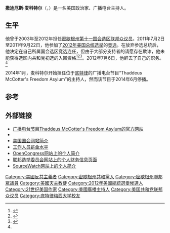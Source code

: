 {{Infobox officeholder
| birthname =Thaddeus George McCotter
| image name =Thaddeus McCotter, official portrait, 112th Congress.jpg
| imagesize=220px
| birth_date={{birth date and age|1965|08|22}}
| birth_place = {{USA}}[[密歇根州|密歇根州]][[韦恩县_(密歇根州)|韦恩县]][[利沃尼亚_(密歇根州)|利沃尼亚]]
| order1 = 密歇根州第十一国会选区
| office1 = 联邦众议员
| term_start1 = 2003年1月3日
| term_end1 = 2012年7月6日<ref name="FaceBookResignation">{{cite web|url=https://www.facebook.com/notes/representative-thaddeus-mccotter/mccotter-strike-another-match-go-start-anew/10151111945933132|title=Strike Another Match, Go Start Anew|first=Thaddeus|last=McCotter|accessdate=2012-08-16|archive-date=2020-05-27|archive-url=https://web.archive.org/web/20200527015107/https://www.facebook.com/notes/representative-thaddeus-mccotter/mccotter-strike-another-match-go-start-anew/10151111945933132|dead-url=no}}</ref>
| predecessor1 = [[Joe_Knollenberg|Joe Knollenberg]]
| successor1 = [[David_Curson|David Curson]]
| party = {{GOP}}
| spouse = 丽塔·麦科特尔<br /><small>（1992年–）</small>
| children = 乔治（1993年）、<br /> 蒂莫西（1995年）、<br />艾密莉亚（1997年）
| religion = [[天主教|天主教]]
| residence= 密歇根州韦恩县利沃尼亚
| occupation= [[律师|律师]]
| alma_mater= [[底特律梅西大學|底特律梅西大學]]<small>（[[文学士|B.A.]]、[[法律博士|J.D.]]）</small>
}}
'''撒迪厄斯·麦科特尔'''（{{lang-en|Thaddeus McCotter}}，{{bd|1965年|8月22日||}}）是一名美国政治家、广播电台主持人。

==生平==
他曾于2003年至2012年担任[[密歇根州第十一国会选区|密歇根州第十一国会选区]][[美国众议院|联邦众议员]]。2011年7月2日至2011年9月22日，他参加了[[2012年美国总统选举|2012年美国总统选举]]的[[2012年撒迪厄斯·麦科特尔竞选美国总统|竞选]]。在放弃参选总统后，他决定在自己所属国会选区竞选连任，但由于大部分支持者的请愿存在欺诈，他未能获得选区内共和党初选的入围资格<ref>{{cite web | archivedate = 2015-01-02 | deadurl = no | archiveurl = https://web.archive.org/web/20150102002224/http://detroit.cbslocal.com/2012/05/29/mccotter-campaign-investigated-for-election-fraud/ | url = http://detroit.cbslocal.com/2012/05/29/mccotter-campaign-investigated-for-election-fraud/ | title = McCotter Campaign Investigated For Election Fraud | date = 2012-05-29 | publisher = WWJ-TV | accessdate = 2015-03-01}}</ref><ref name=DFPEnds>{{cite news|url=http://www.freep.com/article/20120602/NEWS15/120602023/Thaddeus-McCotter-re-election-congress|title=McCotter ends write-in campaign for re-election|first1=Todd|last1=Spangler|first2=Kathleen|last2=Gray|first3=Bill|last3=Laitner|newspaper=[[Detroit_Free-Press|Detroit Free-Press]]|date=2012-06-02|accessdate=2012-06-02|archive-date=2015-09-24|archive-url=https://web.archive.org/web/20150924085910/http://www.freep.com/article/20120602/NEWS15/120602023/Thaddeus-McCotter-re-election-congress|dead-url=no}}</ref><ref>{{cite web|last=Lange |first=Amy |title=AG announces charges against 4 after McCotter petition mess |url=http://www.myfoxdetroit.com/story/19234130/2012/08/09/ag-announces-charges-against-4-after-mccotter-petition-mess? |publisher=WJBK Fox 2 |accessdate=2012-08-17 |deadurl=yes |archiveurl=https://web.archive.org/web/20120814043318/http://www.myfoxdetroit.com/story/19234130/2012/08/09/ag-announces-charges-against-4-after-mccotter-petition-mess |archivedate=2012-08-14 }}</ref>。2012年7月6日，他辞去了自己的职务。<ref name="FaceBookResignation"/>

2014年1月，麦科特尔开始担任位于[[底特律|底特律]]的{{link-en|WDTK|WDTK}}广播电台节目“Thaddeus McCotter's Freedom Asylum”的主持人，然而该节目于2014年6月停播。

==参考==
{{reflist}}

==外部链接==
{{Commons category}}
{{Portal box|美国|人物|政治}}
* [https://web.archive.org/web/20140407101153/http://www.freedomasylum.com/ 广播电台节目Thaddeus McCotter's Freedom Asylum的官方网站]
*{{Cite web |url=http://www.mccotter2012.com/ |title=McCotter 2012（竞选官方网站） |access-date=2015-10-13 |archive-url=https://web.archive.org/web/20111005202530/http://www.mccotter2012.com/ |archive-date=2011-10-05 |dead-url= }}
* [http://bioguide.congress.gov/scripts/biodisplay.pl?index=m001147 美国国会网站简介] {{Wayback|url=http://bioguide.congress.gov/scripts/biodisplay.pl?index=m001147 |date=20191217051137 }}
* [http://www.legistorm.com/member/359/Rep_Thad_McCotter.html 工作人员薪金水平] {{Wayback|url=http://www.legistorm.com/member/359/Rep_Thad_McCotter.html |date=20120911050158 }}
* [https://archive.is/20130617144930/http://www.opencongress.org/people/show/400260_Thaddeus_McCotter OpenCongress网站上的个人简介]
* [http://www.fec.gov/fecviewer/CandidateCommitteeDetail.do?&tabIndex=1&candidateCommitteeId=H2MI00037 联邦选举委员会网站上的个人财务信息页面] {{Wayback|url=http://www.fec.gov/fecviewer/CandidateCommitteeDetail.do?&tabIndex=1&candidateCommitteeId=H2MI00037 |date=20170516233200 }}
* [https://web.archive.org/web/20160303211639/http://www.sourcewatch.org/index.php?title=Thad_McCotter SourceWatch网站上的个人简介]

{{s-start}}
{{s-par|us-hs}}
{{USRepSuccessionBox | state=密歇根州|  district=11 | before=[[Joe_Knollenberg|Joe Knollenberg]] |  after=[[David_Curson|David Curson]] | years=2003–2012}}
{{s-ppo}}
{{succession box | title=众议院共和党政策委员会主席
|before=[[Adam_Putnam|Adam Putnam]]<br>佛罗里达州
|after=[[Tom_Price|Tom Price]]<br>乔治亚州
|years=2007–2011}}
{{s-end}}
{{2012年美国总统选举}}
{{Authority control}}

{{DEFAULTSORT:McCotter, Thaddeus}}
[[Category:美國反共主義者|Category:美國反共主義者]]
[[Category:密歇根州共和黨人|Category:密歇根州共和黨人]]
[[Category:密歇根州聯邦眾議員|Category:密歇根州聯邦眾議員]]
[[Category:美國天主教徒|Category:美國天主教徒]]
[[Category:2012年美國總統選舉候選人|Category:2012年美國總統選舉候選人]]
[[Category:21世纪美国作家|Category:21世纪美国作家]]
[[Category:美國廣播主持人|Category:美國廣播主持人]]
[[Category:美国共和党联邦众议员|Category:美国共和党联邦众议员]]
[[Category:底特律梅西大学校友|Category:底特律梅西大学校友]]